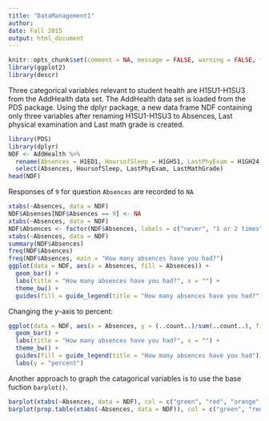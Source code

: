 ```yaml
---
title: "DataManagement1"
author:
date: Fall 2015
output: html_document
---
```


```r
knitr::opts_chunk$set(comment = NA, message = FALSE, warning = FALSE, fig.align = "center")
library(ggplot2)
library(descr)
```

Three categorical variables relevant to student health are H1SU1-H1SU3 from the AddHealth data set. The AddHealth data set is loaded from the PDS package. Using the dplyr package, a new data frame NDF containing only three variables after renaming H1SU1-H1SU3 to Absences, Last physical examination and Last math grade is created.

```r
library(PDS)
library(dplyr)
NDF <- AddHealth %>%
  rename(Absences = H1ED1, HoursofSleep = H1GH51, LastPhyExam = H1GH24, LastMathGrade = H1ED12) %>%  
  select(Absences, HoursofSleep, LastPhyExam, LastMathGrade)
head(NDF)
```

Responses of `9` for question `Absences` are recorded to `NA`

```r
xtabs(~Absences, data = NDF)
NDF$Absenses[NDF$Absences == 9] <- NA
xtabs(~Absences, data = NDF)
NDF$Absences <- factor(NDF$Absences, labels = c("never", "1 or 2 times","3 to 10 times", "more than 10 times", "refused", "legitiment skip", "don't know", "not applicable")
xtabs(~Absences, data = NDF)
summary(NDF$Absences)
freq(NDF$Absences)
freq(NDF$Absences, main = "How many absences have you had?")
ggplot(data = NDF, aes(x = Absences, fill = Absences)) + 
  geom_bar() + 
  labs(title = "How many absences have you had?", x = "") +
  theme_bw() +
  guides(fill = guide_legend(title = "How many absences have you had?"))
```
Changing the $y$-axis to percent:

```r
ggplot(data = NDF, aes(x = Absences, y = (..count..)/sum(..count..), fill = Absences)) + 
  geom_bar() + 
  labs(title = "How many absences have you had?", x = "") +
  theme_bw() +
  guides(fill = guide_legend(title = "How many absences have you had")) +
  labs(y = "percent")
```

Another approach to graph the catagorical variables is to use the base fuction `barplot()`.
```r
barplot(xtabs(~Absences, data = NDF), col = c("green", "red", "orange", "brown"))
barplot(prop.table(xtabs(~Absences, data = NDF)), col = c("green", "red", "orange", "brown"))
```
